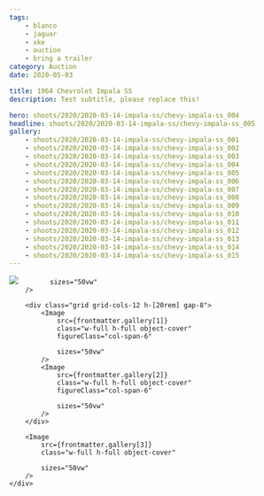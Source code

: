 ```yaml
---
tags:
    - blanco
    - jaguar
    - xke
    - auction
    - bring a trailer
category: Auction
date: 2020-05-03

title: 1964 Chevrolet Impala SS
description: Test subtitle, please replace this!

hero: shoots/2020/2020-03-14-impala-ss/chevy-impala-ss_004
headline: shoots/2020/2020-03-14-impala-ss/chevy-impala-ss_005
gallery:
    - shoots/2020/2020-03-14-impala-ss/chevy-impala-ss_001
    - shoots/2020/2020-03-14-impala-ss/chevy-impala-ss_002
    - shoots/2020/2020-03-14-impala-ss/chevy-impala-ss_003
    - shoots/2020/2020-03-14-impala-ss/chevy-impala-ss_004
    - shoots/2020/2020-03-14-impala-ss/chevy-impala-ss_005
    - shoots/2020/2020-03-14-impala-ss/chevy-impala-ss_006
    - shoots/2020/2020-03-14-impala-ss/chevy-impala-ss_007
    - shoots/2020/2020-03-14-impala-ss/chevy-impala-ss_008
    - shoots/2020/2020-03-14-impala-ss/chevy-impala-ss_009
    - shoots/2020/2020-03-14-impala-ss/chevy-impala-ss_010
    - shoots/2020/2020-03-14-impala-ss/chevy-impala-ss_011
    - shoots/2020/2020-03-14-impala-ss/chevy-impala-ss_012
    - shoots/2020/2020-03-14-impala-ss/chevy-impala-ss_013
    - shoots/2020/2020-03-14-impala-ss/chevy-impala-ss_014
    - shoots/2020/2020-03-14-impala-ss/chevy-impala-ss_015
---
```



<Gallery>
    <div class="flex flex-col gap-8">
        <Image
            src={frontmatter.gallery[0]}
            class="w-full h-full object-cover"
            
            sizes="50vw"
        />

        <div class="grid grid-cols-12 h-[20rem] gap-8">
            <Image
                src={frontmatter.gallery[1]}
                class="w-full h-full object-cover"
                figureClass="col-span-6"

                sizes="50vw"
            />
            <Image
                src={frontmatter.gallery[2]}
                class="w-full h-full object-cover"
                figureClass="col-span-6"

                sizes="50vw"
            />
        </div>

        <Image
            src={frontmatter.gallery[3]}
            class="w-full h-full object-cover"

            sizes="50vw"
        />
    </div>

</Gallery>
